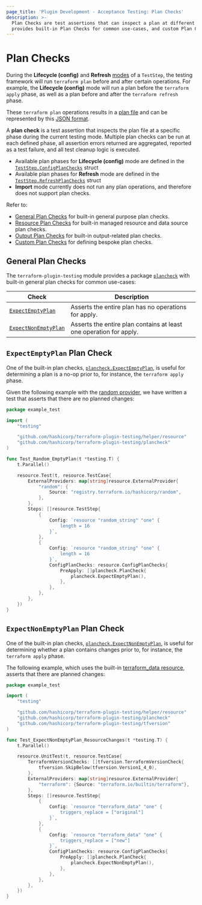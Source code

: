 ```yaml
---
page_title: 'Plugin Development - Acceptance Testing: Plan Checks'
description: >-
  Plan Checks are test assertions that can inspect a plan at different phases in a TestStep. The testing module
  provides built-in Plan Checks for common use-cases, and custom Plan Checks can also be implemented.
---
```


# Plan Checks

During the **Lifecycle (config)** and **Refresh** [modes](/terraform/plugin/testing/acceptance-tests/teststep#test-modes) of a `TestStep`, the testing framework will run `terraform plan` before and after certain operations. For example, the **Lifecycle (config)** mode will run a plan before the `terraform apply` phase, as well as a plan before and after the `terraform refresh` phase.

These `terraform plan` operations results in a [plan file](/terraform/cli/commands/plan#out-filename) and can be represented by this [JSON format](/terraform/internals/json-format#plan-representation).

A **plan check** is a test assertion that inspects the plan file at a specific phase during the current testing mode. Multiple plan checks can be run at each defined phase, all assertion errors returned are aggregated, reported as a test failure, and all test cleanup logic is executed.

- Available plan phases for **Lifecycle (config)** mode are defined in the [`TestStep.ConfigPlanChecks`](https://pkg.go.dev/github.com/hashicorp/terraform-plugin-testing/helper/resource#TestStep) struct
- Available plan phases for **Refresh** mode are defined in the [`TestStep.RefreshPlanChecks`](https://pkg.go.dev/github.com/hashicorp/terraform-plugin-testing/helper/resource#TestStep) struct
- **Import** mode currently does not run any plan operations, and therefore does not support plan checks.

Refer to:

- [General Plan Checks](#general-plan-checks) for built-in general purpose plan checks.
- [Resource Plan Checks](/terraform/plugin/testing/acceptance-tests/plan-checks/resource) for built-in managed resource and data source plan checks.
- [Output Plan Checks](/terraform/plugin/testing/acceptance-tests/plan-checks/output) for built-in output-related plan checks.
- [Custom Plan Checks](/terraform/plugin/testing/acceptance-tests/plan-checks/custom) for defining bespoke plan checks.

## General Plan Checks

The `terraform-plugin-testing` module provides a package [`plancheck`](https://pkg.go.dev/github.com/hashicorp/terraform-plugin-testing/plancheck) with built-in general plan checks for common use-cases:

| Check                                                                                                        | Description                                                        |
|--------------------------------------------------------------------------------------------------------------|--------------------------------------------------------------------|
| [`ExpectEmptyPlan`](/terraform/plugin/testing/acceptance-tests/plan-checks#expectemptyplan-plan-check)       | Asserts the entire plan has no operations for apply.               |
| [`ExpectNonEmptyPlan`](/terraform/plugin/testing/acceptance-tests/plan-checks#expectnonemptyplan-plan-check) | Asserts the entire plan contains at least one operation for apply. |

## `ExpectEmptyPlan` Plan Check

One of the built-in plan checks, [`plancheck.ExpectEmptyPlan`](https://pkg.go.dev/github.com/hashicorp/terraform-plugin-testing/plancheck#ExpectEmptyPlan), is useful for determining a plan is a no-op prior to, for instance, the `terraform apply` phase.

Given the following example with the [random provider](https://registry.terraform.io/providers/hashicorp/random/latest/docs/resources/string), we have written a test that asserts that there are no planned changes:

```go
package example_test

import (
	"testing"

	"github.com/hashicorp/terraform-plugin-testing/helper/resource"
	"github.com/hashicorp/terraform-plugin-testing/plancheck"
)

func Test_Random_EmptyPlan(t *testing.T) {
	t.Parallel()

	resource.Test(t, resource.TestCase{
		ExternalProviders: map[string]resource.ExternalProvider{
			"random": {
				Source: "registry.terraform.io/hashicorp/random",
			},
		},
		Steps: []resource.TestStep{
			{
				Config: `resource "random_string" "one" {
					length = 16
				}`,
			},
			{
				Config: `resource "random_string" "one" {
					length = 16
				}`,
				ConfigPlanChecks: resource.ConfigPlanChecks{
					PreApply: []plancheck.PlanCheck{
						plancheck.ExpectEmptyPlan(),
					},
				},
			},
		},
	})
}
```

## `ExpectNonEmptyPlan` Plan Check

One of the built-in plan checks, [`plancheck.ExpectNonEmptyPlan`](https://pkg.go.dev/github.com/hashicorp/terraform-plugin-testing/plancheck#ExpectNonEmptyPlan), is useful for determining whether a plan contains changes prior to, for instance, the `terraform apply` phase.

The following example, which uses the built-in [terraform_data resource](https://developer.hashicorp.com/terraform/language/resources/terraform-data), asserts that there are planned changes:

```go
package example_test

import (
	"testing"

	"github.com/hashicorp/terraform-plugin-testing/helper/resource"
	"github.com/hashicorp/terraform-plugin-testing/plancheck"
	"github.com/hashicorp/terraform-plugin-testing/tfversion"
)

func Test_ExpectNonEmptyPlan_ResourceChanges(t *testing.T) {
	t.Parallel()

	resource.UnitTest(t, resource.TestCase{
		TerraformVersionChecks: []tfversion.TerraformVersionCheck{
			tfversion.SkipBelow(tfversion.Version1_4_0),
		},
		ExternalProviders: map[string]resource.ExternalProvider{
			"terraform": {Source: "terraform.io/builtin/terraform"},
		},
		Steps: []resource.TestStep{
			{
				Config: `resource "terraform_data" "one" {
					triggers_replace = ["original"]
				}`,
			},
			{
				Config: `resource "terraform_data" "one" {
					triggers_replace = ["new"]
				}`,
				ConfigPlanChecks: resource.ConfigPlanChecks{
					PreApply: []plancheck.PlanCheck{
						plancheck.ExpectNonEmptyPlan(),
					},
				},
			},
		},
	})
}
```
